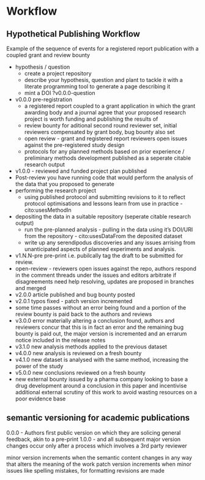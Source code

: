 # Workflow

## Hypothetical Publishing Workflow

Example of the sequence of events for a registered report publication with a coupled grant and review bounty

- hypothesis / question
	- create a project repository
	- describe your hypothesis, question and plant to tackle it with a literate programming tool to generate a page describing it
	- mint a DOI ?v0.0.0-question
- v0.0.0 pre-registration
	- a registered report coupled to a grant application in which the grant awarding body and a journal agree that your proposed research project is worth funding and publishing the results of
	- review bounty for aditional second round reviewer set, initial reviewers compensated by grant body, bug bounty also set
	- open review - grant and registered report reviewers open issues against the pre-registered study design
	- protocols for any planned methods based on prior experience / preliminary methods development published as a seperate citable research output
- v1.0.0 - reviewed and funded project plan published
- Post-review you have running code that would perform the analysis of the data that you proposed to generate
- performing the research project
	- using published protocol and submitting revisions to it to reflect protocol optimisations and lessons learn from use in practice - cito:usesMethodIn
- depositing the data in a suitable repository (seperate citable research output)
	- run the pre-planned analysis - pulling in the data using it's DOI/URI from the repository - cito:usesDataFrom the deposited dataset
	- write up any serendipodus discoveries and any issues arrising from unanticipated aspects of planned experiments and analysis.
- v1.N.N-pre pre-print i.e. pubilcally tag the draft to be submitted for review.
- open-review - reviewers open issues against the repo, authors respond in the comment threads under the issues and editors arbitrate if disagreements need help resolving, updates are proposed in branches and merged
- v2.0.0 article published and bug bounty posted
- v2.0.1 typos fixed - patch version incremented
- some time passes without an error being found and a portion of the review bounty is paid back to the authors and reviews
- v3.0.0 error materially altering a conclusion found, authors and reviewers concur that this is in fact an error and the remaining bug bounty is paid out, the major version is incremented and an errarum notice included in the release notes
- v3.1.0 new analysis methods applied to the previous dataset
- v4.0.0 new analysis is reviewed on a fresh bounty
- v4.1.0 new dataset is analysed with the same method, increasing the power of the study
- v5.0.0 new conclusions reviewed on a fresh bounty
- new external bounty issued by a pharma company looking to base a drug development around a conclusion in this paper and incentivise additional external scrutiny of this work to avoid wasting resources on a poor evidence base

## semantic versioning for academic publications

0.0.0 - Authors first public version on which they are solicing general feedback, akin to a pre-print
1.0.0 - and all subsequent major version changes occur only after a process which involves a 3rd party reviewer

minor version increments when the semantic content changes in any way that alters the meaning of the work
patch version increments when minor issues like spelling mistakes, for formatting revisions are made


